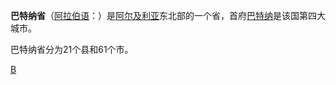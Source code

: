 {{unreferenced|time=2009-10-7}}

{{Infobox Algerian Province |
 |capital                =巴特纳
 |name                   =巴特纳省<br />{{lang|ar| ولاية باتنة|}}
 |arank                   =  第17位
 |area                   =  12,038
 |image                    = Algeria-Batna.png
 |pop                    = 962,623	
 |oos                    = 1 E10 m²
 |prank                  = 第5位
 |den                    = 80
 |creation               = 1962年
 |districts              = 21
 |municipalities         = 61
 |dial                   = 33
 |code                   = 05
|}}
'''巴特纳省'''（[[阿拉伯语|阿拉伯语]]：'''{{lang|ar| ولاية باتنة|}}'''）是[[阿尔及利亚|阿尔及利亚]]东北部的一个省，首府[[巴特纳|巴特纳]]是该国第四大城市。

巴特纳省分为21个县和61个市。

{{coord|display=title}}
{{Algeria-geo-stub}}

{{阿尔及利亚省份}}

[[Category:阿尔及利亚省份|B]]